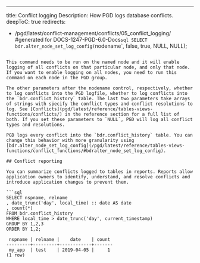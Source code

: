---
title: Conflict logging
Description: How PGD logs database conflicts.
deepToC: true
redirects:
  - /pgd/latest/conflict-management/conflicts/05_conflict_logging/ #generated for DOCS-1247-PGD-6.0-Docs`sql
SELECT bdr.alter_node_set_log_config(`nodename`, false, true, NULL, NULL);
```

This command needs to be run on the named node and it will enable logging of all conflicts on that particular node, and only that node. If you want to enable logging on all nodes, you need to run this command on each node in the PGD group.

The other parameters after the nodename control, respectively, whether to log conflicts into the PGD logfile, whether to log conflicts into the `bdr.conflict_history` table. The last two parameters take arrays of strings with specify the conflict types and conflict resolutions to log. See [Conflicts](pgd/latest/reference/tables-views-functions/conflicts/) in the reference section for a full list of both. If you set these parameters to `NULL`, PGD will log all conflict types and resolutions.

PGD logs every conflict into the `bdr.conflict_history` table. You can change this behavior with more granularity using [bdr.alter_node_set_log_config](/pgd/latest/reference/tables-views-functions/conflict_functions/#bdralter_node_set_log_config).

## Conflict reporting

You can summarize conflicts logged to tables in reports. Reports allow application owners to identify, understand, and resolve conflicts and introduce application changes to prevent them.

```sql
SELECT nspname, relname
, date_trunc('day', local_time) :: date AS date
, count(*)
FROM bdr.conflict_history
WHERE local_time > date_trunc('day', current_timestamp)
GROUP BY 1,2,3
ORDER BY 1,2;

 nspname | relname |    date    | count
---------+---------+------------+-------
 my_app  | test    | 2019-04-05 |     1
(1 row)
```
